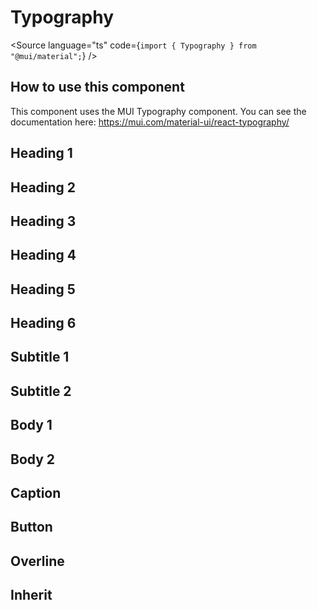 
<Meta of={TypographyStories} />

# Typography

<Source language="ts" code={`import { Typography } from "@mui/material";`} />

## How to use this component

This component uses the MUI Typography component.
You can see the documentation here: https://mui.com/material-ui/react-typography/

## Heading 1

<Canvas of={TypographyStories.Heading1} />

## Heading 2

<Canvas of={TypographyStories.Heading2} />

## Heading 3

<Canvas of={TypographyStories.Heading3} />

## Heading 4

<Canvas of={TypographyStories.Heading4} />

## Heading 5

<Canvas of={TypographyStories.Heading5} />

## Heading 6

<Canvas of={TypographyStories.Heading6} />

## Subtitle 1

<Canvas of={TypographyStories.Subtitle1} />

## Subtitle 2

<Canvas of={TypographyStories.Subtitle2} />

## Body 1

<Canvas of={TypographyStories.Body1} />

## Body 2

<Canvas of={TypographyStories.Body2} />

## Caption

<Canvas of={TypographyStories.Caption} />

## Button

<Canvas of={TypographyStories.Button} />

## Overline

<Canvas of={TypographyStories.Overline} />

## Inherit

<Canvas of={TypographyStories.Inherit} />

